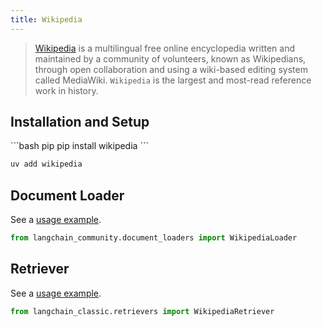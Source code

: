```yaml
---
title: Wikipedia
---
```


>[Wikipedia](https://wikipedia.org/) is a multilingual free online encyclopedia written and maintained by a community of volunteers, known as Wikipedians, through open collaboration and using a wiki-based editing system called MediaWiki. `Wikipedia` is the largest and most-read reference work in history.


## Installation and Setup

<CodeGroup>
```bash pip
pip install wikipedia
```

```bash uv
uv add wikipedia
```
</CodeGroup>



## Document Loader

See a [usage example](/oss/integrations/document_loaders/wikipedia).

```python
from langchain_community.document_loaders import WikipediaLoader
```

## Retriever

See a [usage example](/oss/integrations/retrievers/wikipedia).

```python
from langchain_classic.retrievers import WikipediaRetriever
```
